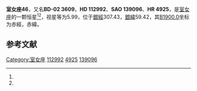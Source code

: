 {{Starbox begin
| name = 室女座46
}}
{{Starbox observe
| epoch = [[J2000.0|J2000.0]]
| constell = [[室女座|室女座]]<ref name=SIMBAD>{{cite web
 | url=http://simbad.u-strasbg.fr/simbad/sim-id?Ident=HR+4925
 | title =Pulsating variable Star
 | publisher=Centre de Données astronomiques de Strasbourg
 | work=SIMBAD
 | accessdate=2012-07-13}}</ref><ref name=DATA>{{cite web
 | url=http://vizier.u-strasbg.fr/viz-bin/VizieR-5?-out.add=.&-source=5050&-corr=PK=HR&-out.max=9999&HR=4925
 | title=VizieR Detailed Page
 | accessdate=2012-07-13
 | archive-date=2016-03-05
 | archive-url=https://web.archive.org/web/20160305204113/http://vizier.u-strasbg.fr/viz-bin/VizieR-5?-out.add=.&-source=5050&-corr=PK=HR&-out.max=9999&HR=4925
 | dead-url=no
 }}</ref>
| 星官 = 
| ra = {{RA|13|0|35.9}}<ref name=SIMBAD /><ref name=DATA />
| dec = {{DEC|-3|22|7}}<ref name=SIMBAD /><ref name=DATA />
| appmag_v = 5.99<ref name=SIMBAD /><ref name=DATA />
}}
{{Starbox character
| class = K2III<ref name=SIMBAD /><ref name=DATA />
| b-v = 1.12<ref name=SIMBAD /><ref name=DATA />
| u-b = 1.1<ref name=SIMBAD /><ref name=DATA />
| r-i = <ref name=SIMBAD /><ref name=DATA />
| variable = 
}}
{{Starbox astrometry
| radial_v = 1.1
| prop_mo_ra = 23
| parallax = 
| p_error = 
}}
{{Starbox catalog
| names =BD-02 3609，[[SAO星表|SAO]] 139096，[[HD星表|HD]] 112992，[[HR星表|HR]] 4925}}
{{Starbox reference |Simbad=HR+4925}}
{{Starbox end}}

'''室女座46'''，又名'''BD-02 3609'''，'''HD 112992'''、'''SAO 139096'''、'''HR 4925'''，是[[室女座|室女座]]的一颗恒星<ref name=SIMBAD /><ref name=DATA />，视星等为5.99，位于[[銀道座標系|銀經]]307.43，[[銀道座標系|銀緯]]59.42，其[[B1900.0|B1900.0]]坐标为赤經{{RA|12|55|26.9}}，赤緯{{DEC|-2|59.42|51}}。

== 参考文献 ==
{{reflist}}

{{star-stub}}

{{室女座恒星}}
{{星官|进贤|1|9}}
[[Category:室女座|Category:室女座]]
[[Category:HD和HDE天體|112992]]
[[Category:HR天體|4925]]
[[Category:SAO天體|139096]]